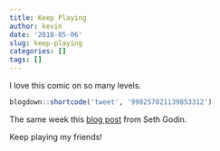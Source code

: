 ```yaml
---
title: Keep Playing
author: kevin
date: '2018-05-06'
slug: keep-playing
categories: []
tags: []
---
```


I love this comic on so many levels.

```r
blogdown::shortcode('tweet', '990257821139853312')
```


The same week this [blog post](http://sethgodin.typepad.com/seths_blog/2018/04/the-moment-of-maximum-leverage.html) from Seth Godin. 

Keep playing my friends!





